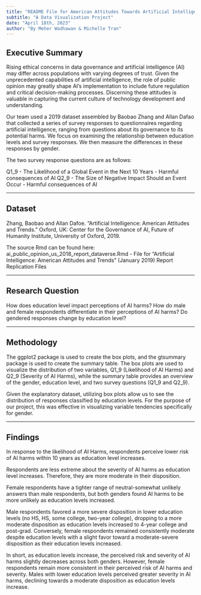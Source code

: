 ---
title: "README File for American Attitudes Towards Artificial Intelligence"
subtitle: "A Data Visualization Project"
date: "April 18th, 2023"
author: "By Meher Wadhawan & Michelle Tran"
---

## Executive Summary

Rising ethical concerns in data governance and artificial intelligence (AI) may differ across populations with varying degrees of trust. Given the unprecedented capabilities of artificial intelligence, the role of public opinion may greatly shape AI’s implementation to include future regulation and critical decision-making processes. Discerning these attitudes is valuable in capturing the current culture of technology development and understanding. 

Our team used a 2019 dataset assembled by Baobao Zhang and Allan Dafao that collected a series of survey responses to questionnaires regarding artificial intelligence, ranging from questions about its governance to its potential harms. We focus on examining the relationship between education levels and survey responses. We then measure the differences in these responses by gender. 

The two survey response questions are as follows:

Q1_9 - The Likelihood of a Global Event in the Next 10 Years - Harmful consequences of AI 
Q2_9 - The Size of Negative Impact Should an Event Occur - Harmful consequences of AI 

---

## Dataset

Zhang, Baobao and Allan Dafoe. "Artificial Intelligence: American Attitudes and Trends." Oxford, UK: Center for the Governance of AI, Future of Humanity Institute, University of Oxford, 2019.

The source Rmd can be found here:
ai_public_opinion_us_2018_report_dataverse.Rmd - File for "Artificial Intelligence: American Attitudes and Trends" (January 2019) Report Replication Files


---

## Research Question

How does education level impact perceptions of AI harms?
How do male and female respondents differentiate in their perceptions of AI harms?
Do gendered responses change by education level?

---

## Methodology

The ggplot2 package is used to create the box plots, and the gtsummary package is used to create the summary table. The box plots are used to visualize the distribution of two variables, Q1_9 (Likelihood of AI Harms) and Q2_9 (Severity of AI Harms), while the summary table provides an overview of the gender, education level, and two survey questions (Q1_9 and Q2_9).

Given the explanatory dataset, utilizing box plots allow us to see the distribution of responses classified by education levels. For the purpose of our project, this was effective in visualizing variable tendencies specifically for gender. 

--- 

## Findings

In response to the likelihood of AI Harms, respondents perceive lower risk of AI harms within 10 years as education level increases.

Respondents are less extreme about the severity of AI harms as education level increases. Therefore, they are more moderate in their disposition. 

Female respondents have a tighter range of neutral-somewhat unlikely answers than male respondents, but both genders found AI harms to be more unlikely as education levels increased.

Male respondents favored a more severe disposition in lower education levels (no HS, HS, some college, two-year college), dropping to a more moderate disposition as education levels increased to 4-year college and post-grad. Conversely, female respondents remained consistently moderate despite education levels with a slight favor toward a moderate-severe disposition as their education levels increased.

In short, as education levels increase, the perceived risk and severity of AI harms slightly decreases across both genders. However, female respondents remain more consistent in their perceived risk of AI harms and severity. Males with lower education levels perceived greater severity in AI harms, declining towards a moderate disposition as education levels increase.